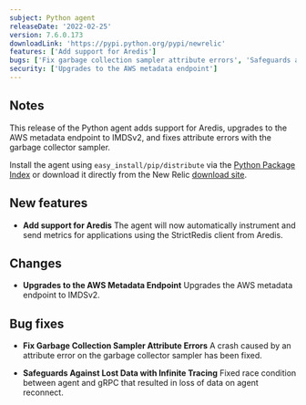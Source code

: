 ```yaml
---
subject: Python agent
releaseDate: '2022-02-25'
version: 7.6.0.173
downloadLink: 'https://pypi.python.org/pypi/newrelic'
features: ['Add support for Aredis']
bugs: ['Fix garbage collection sampler attribute errors', 'Safeguards against lost data with infinite tracing']
security: ['Upgrades to the AWS metadata endpoint']
---
```


## Notes

This release of the Python agent adds support for Aredis, upgrades to the AWS metadata endpoint to IMDSv2, and fixes attribute errors with the garbage collector sampler.

Install the agent using `easy_install/pip/distribute` via the [Python Package Index](https://pypi.python.org/pypi/newrelic) or download it directly from the New Relic [download site](http://download.newrelic.com/python_agent/release).

## New features

* **Add support for Aredis**
  The agent will now automatically instrument and send metrics for applications using the StrictRedis client from Aredis.

## Changes

* **Upgrades to the AWS Metadata Endpoint**
  Upgrades the AWS metadata endpoint to IMDSv2.

## Bug fixes

* **Fix Garbage Collection Sampler Attribute Errors**
  A crash caused by an attribute error on the garbage collector sampler has been fixed.

* **Safeguards Against Lost Data with Infinite Tracing**
  Fixed race condition between agent and gRPC that resulted in loss of data on agent reconnect.
